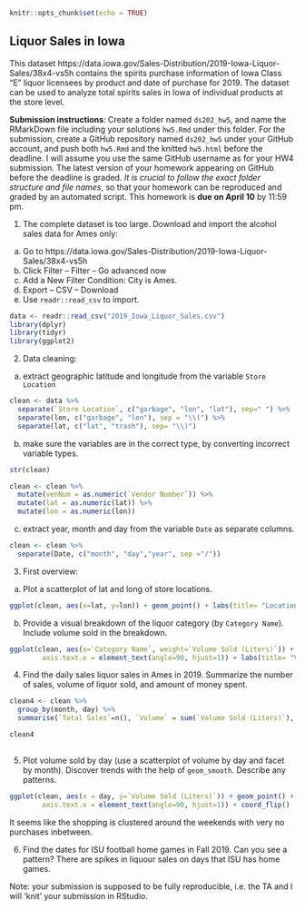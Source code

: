 ```r
knitr::opts_chunk$set(echo = TRUE)
```

## Liquor Sales in Iowa

This dataset https://data.iowa.gov/Sales-Distribution/2019-Iowa-Liquor-Sales/38x4-vs5h contains the spirits purchase information of Iowa Class “E” liquor licensees by product and date of purchase for 2019. The dataset can be used to analyze total spirits sales in Iowa of individual products at the store level.

**Submission instructions**: Create a folder named `ds202_hw5`, and name the RMarkDown file including your solutions `hw5.Rmd` under this folder. For the submission, create a GitHub repository named `ds202_hw5` under your GitHub account, and push both `hw5.Rmd` and the knitted `hw5.html` before the deadline. I will assume you use the same GitHub username as for your HW4 submission. The latest version of your homework appearing on GitHub before the deadline is graded. *It is crucial to follow the exact folder structure and file names*, so that your homework can be reproduced and graded by an automated script. This homework is **due on April 10** by 11:59 pm.

1. The complete dataset is too large. Download and import the alcohol sales data for Ames only: 

  a. Go to https://data.iowa.gov/Sales-Distribution/2019-Iowa-Liquor-Sales/38x4-vs5h
  b. Click Filter -- Filter -- Go advanced now
  c. Add a New Filter Condition: City is Ames.
  d. Export -- CSV -- Download
  e. Use `readr::read_csv` to import.
  
```r
data <- readr::read_csv("2019_Iowa_Liquor_Sales.csv")
library(dplyr)
library(tidyr)
library(ggplot2)
```
2. Data cleaning: 
  a. extract geographic latitude and longitude from the variable `Store Location`

```r
clean <- data %>%                                                   
  separate(`Store Location`, c("garbage", "lon", "lat"), sep=" ") %>%
  separate(lon, c("garbage", "lon"), sep = "\\(") %>%
  separate(lat, c("lat", "trash"), sep= "\\)")
```

b. make sure the variables are in the correct type, by converting incorrect variable types.
  
```r
str(clean)

clean <- clean %>%
  mutate(venNum = as.numeric(`Vendor Number`)) %>%
  mutate(lat = as.numeric(lat)) %>%
  mutate(lon = as.numeric(lon))
```
  
  c. extract year, month and day from the variable `Date` as separate columns.
  
```r
clean <- clean %>%
  separate(Date, c("month", "day","year", sep ="/"))
```

3. First overview:
  a. Plot a scatterplot of lat and long of store locations. 
```r
ggplot(clean, aes(x=lat, y=lon)) + geom_point() + labs(title= "Location of Stores", x="Latitude", y="Longitude")
```
  b. Provide a visual breakdown of the liquor category (by `Category Name`). Include volume sold in the breakdown.
```r
ggplot(clean, aes(x=`Category Name`, weight=`Volume Sold (Liters)`)) + geom_bar() + theme(text = element_text(size=7),
        axis.text.x = element_text(angle=90, hjust=1)) + labs(title= "Volume of Alcohol Sold by Type", x="Category", y="Volume (liters)")
```
  
4. Find the daily sales liquor sales in Ames in 2019. Summarize the number of sales, volume of liquor sold, and amount of money spent.
```r
clean4 <- clean %>% 
  group_by(month, day) %>% 
  summarise(`Total Sales`=n(), `Volume` = sum(`Volume Sold (Liters)`), `Money Spent` = sum(`Sale (Dollars)`))

clean4
 

```
5. Plot volume sold by day (use a scatterplot of volume by day and facet by month). Discover trends with the help of `geom_smooth`. Describe any patterns.
```r
ggplot(clean, aes(x = day, y=`Volume Sold (Liters)`)) + geom_point() + facet_wrap(~month) + theme(text = element_text(size=7),
        axis.text.x = element_text(angle=90, hjust=1)) + coord_flip()

```
It seems like the shopping is clustered around the weekends with very no purchases inbetween. 

6. Find the dates for ISU football home games in Fall 2019. Can you see a pattern? 
There are spikes in liquour sales on days that ISU has home games. 

Note: your submission is supposed to be fully reproducible, i.e. the TA and I will 'knit' your submission in RStudio. 
